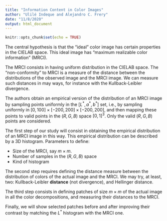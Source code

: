 ```yaml
---
title: "Information Content in Color Images"
author: "Ulilé Indeque and Alejandro C. Frery"
date: "11/8/2020"
output: html_document
---
```


```r
knitr::opts_chunk$set(echo = TRUE)
```

The central hypothesis is that the "ideal" color image has certain properties in the CIELAB space.
This ideal image has "maximum realizable color information" (MRCI).

The MRCI consists in having uniform distribution in the CIELAB space.
The "non-conformity" to MRCI is a measure of the distance between the distributions of the observed image and the MRCI image.
We can measure such distances in may ways, for instance with the Kullback-Leibler divergence.

The authors obtain an empirical version of the distribution of an MRCI image by sampling points uniformly in the $[L^* , a^* , b^*]$ set, i.e., by sampling uniformly in $[0,100]\times[−200,200]\times [−200,200]$, and then mapping these points to valid points in the $(R,G,B)$ space $[0,1]^3$.
Only the valid $(R,G,B)$ points are considered.

The first step of our study will consist in obtaining the empirical distribution of an MRCI image in this way.
This empirical distribution can be described by a 3D histogram.
Parameters to define:

* Size of the MRCI, say $m\times m$.
* Number of samples in the $(R,G,B)$ space
* Kind of histogram

The second step requires defining the distance measure between the distribution of colors of the actual image and the MRCI.
We may try, at least, two: Kullback-Leibler **distance** (not divergence), and Hellinger distance.

The third step consists in defining patches of size $m\times m$ of the actual image in all the color decompositions, and measuring their distances to the MRCI.

Finally, we will show selected patches before and after improving their contrast by matching the $L^*$ histogram with the MRCI one.


